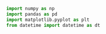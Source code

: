 
```python
import numpy as np
import pandas as pd
import matplotlib.pyplot as plt
from datetime import datetime as dt
```

